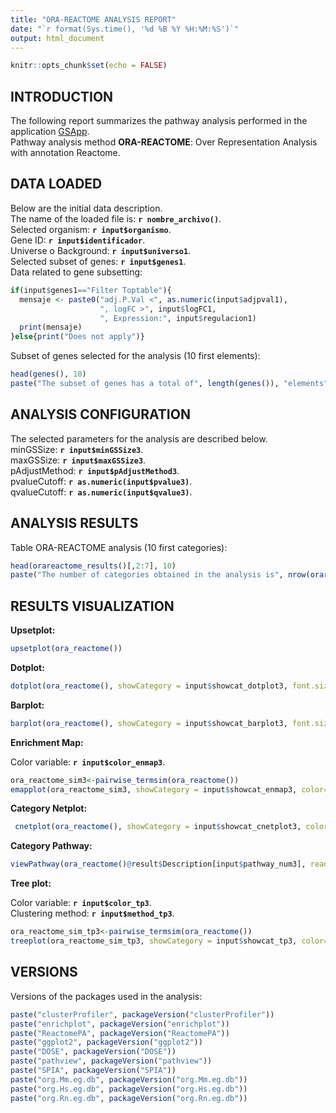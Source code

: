 ```yaml
---
title: "ORA-REACTOME ANALYSIS REPORT"
date: "`r format(Sys.time(), '%d %B %Y %H:%M:%S')`"
output: html_document
---
```


```r
knitr::opts_chunk$set(echo = FALSE)
```

## INTRODUCTION
The following report summarizes the pathway analysis performed in the application [GSApp](https://github.com/albertme0308/GSApp).<br>
Pathway analysis method **ORA-REACTOME**: Over Representation Analysis with annotation Reactome.<br>


## DATA LOADED
Below are the initial data description.<br>
The name of the loaded file is: **`r nombre_archivo()`**.<br>
Selected organism: **`r input$organismo`**.<br>
Gene ID: **`r input$identificador`**.<br>
Universe o Background: **`r input$universo1`**.<br>
Selected subset of genes: **`r input$genes1`**.<br>
Data related to gene subsetting:
```r
if(input$genes1=="Filter Toptable"){
  mensaje <- paste0("adj.P.Val <", as.numeric(input$adjpval1), 
                    ", logFC >", input$logFC1, 
                    ", Expression:", input$regulacion1)
  print(mensaje)
}else{print("Does not apply")}
```

Subset of genes selected for the analysis (10 first elements):
```r
head(genes(), 10)
paste("The subset of genes has a total of", length(genes()), "elements")
```


## ANALYSIS CONFIGURATION
The selected parameters for the analysis are described below.<br>
minGSSize: **`r input$minGSSize3`**.<br>
maxGSSize: **`r input$maxGSSize3`**.<br>
pAdjustMethod: **`r input$pAdjustMethod3`**.<br>
pvalueCutoff: **`r as.numeric(input$pvalue3)`**.<br>
qvalueCutoff: **`r as.numeric(input$qvalue3)`**.<br>


## ANALYSIS RESULTS
Table ORA-REACTOME analysis (10 first categories):

```r
head(orareactome_results()[,2:7], 10)
paste("The number of categories obtained in the analysis is", nrow(orareactome_results()))
```


## RESULTS VISUALIZATION

**Upsetplot:**

```r
upsetplot(ora_reactome())
```

**Dotplot:**

```r
dotplot(ora_reactome(), showCategory = input$showcat_dotplot3, font.size=input$fontsize_dotplot3)
```

**Barplot:**

```r
barplot(ora_reactome(), showCategory = input$showcat_barplot3, font.size=input$fontsize_barplot3)
```

**Enrichment Map:**

Color variable: **`r input$color_enmap3`**.<br>
```r
ora_reactome_sim3<-pairwise_termsim(ora_reactome())
emapplot(ora_reactome_sim3, showCategory = input$showcat_enmap3, color=input$color_enmap3, cluster.params=list(cluster=TRUE, legend=TRUE))
```

**Category Netplot:**

```r
 cnetplot(ora_reactome(), showCategory = input$showcat_cnetplot3, color.params =list(foldChange =genes()))
```

**Category Pathway:**

```r
viewPathway(ora_reactome()@result$Description[input$pathway_num3], readable=TRUE)
```

**Tree plot:**

Color variable: **`r input$color_tp3`**.<br>
Clustering method: **`r input$method_tp3`**.<br>
```r
ora_reactome_sim_tp3<-pairwise_termsim(ora_reactome())
treeplot(ora_reactome_sim_tp3, showCategory = input$showcat_tp3, color=input$color_tp3, cluster.params=list(method=input$method_tp3))
```


## VERSIONS

Versions of the packages used in the analysis:
```r
paste("clusterProfiler", packageVersion("clusterProfiler"))
paste("enrichplot", packageVersion("enrichplot"))
paste("ReactomePA", packageVersion("ReactomePA"))
paste("ggplot2", packageVersion("ggplot2"))
paste("DOSE", packageVersion("DOSE"))
paste("pathview", packageVersion("pathview"))
paste("SPIA", packageVersion("SPIA"))
paste("org.Mm.eg.db", packageVersion("org.Mm.eg.db"))
paste("org.Hs.eg.db", packageVersion("org.Hs.eg.db"))
paste("org.Rn.eg.db", packageVersion("org.Rn.eg.db"))
```